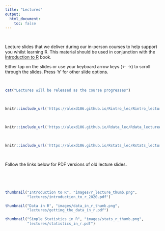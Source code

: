 ```yaml
---
title: "Lectures"
output: 
  html_document:
    toc: false
---
```


\  

Lecture slides that we deliver during our in-person courses to help support you whilst learning R. This material should be used in conjunction with the [Introduction to R](https://alexd106.github.io/Rbook) book. 

Either tap on the slides or use your keyboard arrow keys (&#8592; &#8594;) to scroll through the slides. Press 'h' for other slide options.

\  

```r
cat("Lectures will be released as the course progresses")
```

\  

```r
knitr::include_url('https://alexd106.github.io/Rintro_lec/Rintro_lecture#1')
```

\  

```r
knitr::include_url('https://alexd106.github.io/Rdata_lec/Rdata_lecture#1')
```

\  

```r
knitr::include_url('https://alexd106.github.io/Rstats_lec/Rstats_lecture#1')
```

\  

Follow the links below for PDF versions of old lecture slides.

\  

\  

```r
thumbnail("Introduction to R", "images/r_lecture_thumb.png",
          "lectures/introduction_to_r_2020.pdf")
```

```r
thumbnail("Data in R", "images/data_in_r_thumb.png",
          "lectures/getting_the_data_in_r.pdf")
```

```r
thumbnail("Simple Statistics in R", "images/stats_r_thumb.png",
          "lectures/statistics_in_r.pdf")
```

\  

\  
